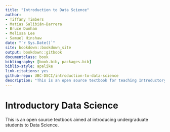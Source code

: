 ```yaml
--- 
title: "Introduction to Data Science"
author:
- Tiffany Timbers
- Matías Salibián-Barrera
- Bruce Dunham
- Melissa Lee
- Samuel Hinshaw
date: "`r Sys.Date()`"
site: bookdown::bookdown_site
output: bookdown::gitbook
documentclass: book
bibliography: [book.bib, packages.bib]
biblio-style: apalike
link-citations: yes
github-repo: UBC-DSCI/introduction-to-data-science
description: "This is an open source textbook for teaching Introductory Data Science."
---
```


# Introductory Data Science

This is an open source textbook aimed at introducing undergraduate students to Data Science.
